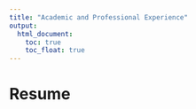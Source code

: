 ```yaml
---
title: "Academic and Professional Experience"
output: 
  html_document:
    toc: true
    toc_float: true
---
```


# Resume


